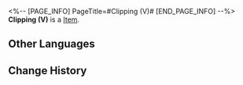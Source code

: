 <%-- [PAGE_INFO]
PageTitle=#Clipping (V)#
[END_PAGE_INFO] --%>
{{Item Infobox
|title       = Clipping (V)
|id          = 223184
|image       = Dreamscape Pass Sticker Text.png
|type        = 
|invCategory = 
|rarity      = 4
|effect      = Digital stickers that can be used to decorate the pages of the Dreamtour Handbook. They come in many different styles.
|description = 
|source1     = Make acquaintance with a strong Props Master
}}
{{Description|1=Even if the bottle in your hand starts talking to you, there's no need for concern if you smash it!}}
'''Clipping (V)''' is a [[Item]].

==Other Languages==
{{Other Languages
|en   = Clipping (V)
|zhs  = 简报•其五
|zht  = 簡報•其五
|ja   = 速報・5
|ko   = 토막 뉴스•5
|es   = Informe V
|fr   = Nouvelles (V)
|ru   = Брифинг V
|th   = รายงานโดยย่อ 5
|vi   = Tin Vắn (5)
|de   = Kurzbericht (V)
|id   = Laporan Singkat 5
|pt   = Recorte (V)
}}

==Change History==
{{Change History|2.0}}